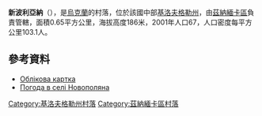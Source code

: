 {{coord|48|40|47|N|32|23|2|E|scale:100000_region:UA|display=title}}

'''新波利亞納'''（{{lang-uk|Новополяна}}），是[[烏克蘭|烏克蘭]]的村落，位於該國中部[[基洛夫格勒州|基洛夫格勒州]]，由[[茲納緬卡區_(烏克蘭)|茲納緬卡區]]負責管轄，面積0.65平方公里，海拔高度186米，2001年人口67，人口密度每平方公里103.1人。

==參考資料==
* [http://gska2.rada.gov.ua/pls/z7502/A005?rdat1=30.01.2010&rf7571=16791 Облікова картка]{{dead link|date=2018年3月 |bot=InternetArchiveBot |fix-attempted=yes }}
* [http://weather.in.ua/ua/kirovogradskaja/17967 Погода в селі Новополяна] {{Wayback|url=http://weather.in.ua/ua/kirovogradskaja/17967 |date=20111220195129 }}

{{DEFAULTSORT:Новополяна}}
[[Category:基洛夫格勒州村落|Category:基洛夫格勒州村落]]
[[Category:茲納緬卡區村落|Category:茲納緬卡區村落]]


{{Kirovohrad-geo-stub}}